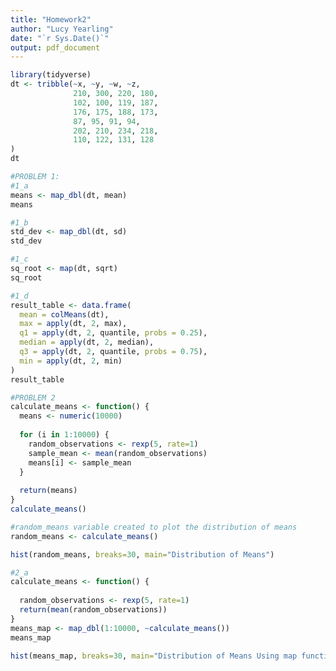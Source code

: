 ```yaml
---
title: "Homework2"
author: "Lucy Yearling"
date: "`r Sys.Date()`"
output: pdf_document
---
```


```r
library(tidyverse)
dt <- tribble(~x, ~y, ~w, ~z,
              210, 300, 220, 180,
              102, 100, 119, 187,
              176, 175, 188, 173,
              87, 95, 91, 94, 
              202, 210, 234, 218,
              110, 122, 131, 128
)
dt

#PROBLEM 1:
#1_a
means <- map_dbl(dt, mean)
means

#1_b
std_dev <- map_dbl(dt, sd)
std_dev

#1_c
sq_root <- map(dt, sqrt)
sq_root

#1_d
result_table <- data.frame(
  mean = colMeans(dt),
  max = apply(dt, 2, max),
  q1 = apply(dt, 2, quantile, probs = 0.25),
  median = apply(dt, 2, median),
  q3 = apply(dt, 2, quantile, probs = 0.75),
  min = apply(dt, 2, min)
)
result_table

#PROBLEM 2
calculate_means <- function() {
  means <- numeric(10000)
  
  for (i in 1:10000) {
    random_observations <- rexp(5, rate=1)
    sample_mean <- mean(random_observations)
    means[i] <- sample_mean
  }
  
  return(means)
}
calculate_means()

#random_means variable created to plot the distribution of means
random_means <- calculate_means()

hist(random_means, breaks=30, main="Distribution of Means")

#2_a
calculate_means <- function() {
  
  random_observations <- rexp(5, rate=1)
  return(mean(random_observations))
}
means_map <- map_dbl(1:10000, ~calculate_means())
means_map

hist(means_map, breaks=30, main="Distribution of Means Using map function")


```

